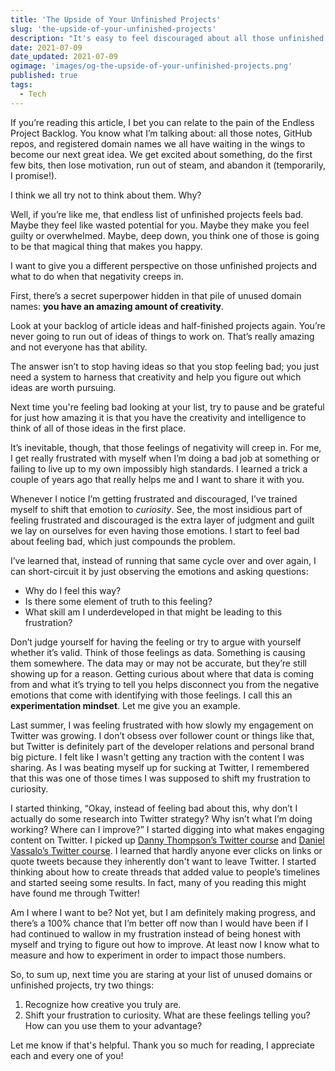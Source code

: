 ```yaml
---
title: 'The Upside of Your Unfinished Projects'
slug: 'the-upside-of-your-unfinished-projects'
description: "It's easy to feel discouraged about all those unfinished projects. Did you know there's a hidden upside to them?"
date: 2021-07-09
date_updated: 2021-07-09
ogimage: 'images/og-the-upside-of-your-unfinished-projects.png'
published: true
tags:
  - Tech
---
```


If you’re reading this article, I bet you can relate to the pain of the Endless Project Backlog. You know what I’m talking about: all those notes, GitHub repos, and registered domain names we all have waiting in the wings to become our next great idea. We get excited about something, do the first few bits, then lose motivation, run out of steam, and abandon it (temporarily, I promise!).

I think we all try not to think about them. Why?

Well, if you’re like me, that endless list of unfinished projects feels bad. Maybe they feel like wasted potential for you. Maybe they make you feel guilty or overwhelmed. Maybe, deep down, you think one of those is going to be that magical thing that makes you happy.

I want to give you a different perspective on those unfinished projects and what to do when that negativity creeps in.

First, there’s a secret superpower hidden in that pile of unused domain names: **you have an amazing amount of creativity**.

Look at your backlog of article ideas and half-finished projects again. You’re never going to run out of ideas of things to work on. That’s really amazing and not everyone has that ability.

The answer isn’t to stop having ideas so that you stop feeling bad; you just need a system to harness that creativity and help you figure out which ideas are worth pursuing.

Next time you're feeling bad looking at your list, try to pause and be grateful for just how amazing it is that you have the creativity and intelligence to think of all of those ideas in the first place.

It’s inevitable, though, that those feelings of negativity will creep in. For me, I get really frustrated with myself when I’m doing a bad job at something or failing to live up to my own impossibly high standards. I learned a trick a couple of years ago that really helps me and I want to share it with you.

Whenever I notice I’m getting frustrated and discouraged, I’ve trained myself to shift that emotion to _curiosity_. See, the most insidious part of feeling frustrated and discouraged is the extra layer of judgment and guilt we lay on ourselves for even having those emotions. I start to feel bad about feeling bad, which just compounds the problem.

I’ve learned that, instead of running that same cycle over and over again, I can short-circuit it by just observing the emotions and asking questions:

- Why do I feel this way?
- Is there some element of truth to this feeling?
- What skill am I underdeveloped in that might be leading to this frustration?

Don’t judge yourself for having the feeling or try to argue with yourself whether it’s valid. Think of those feelings as data. Something is causing them somewhere. The data may or may not be accurate, but they’re still showing up for a reason. Getting curious about where that data is coming from and what it’s trying to tell you helps disconnect you from the negative emotions that come with identifying with those feelings. I call this an **experimentation mindset**. Let me give you an example.

Last summer, I was feeling frustrated with how slowly my engagement on Twitter was growing. I don’t obsess over follower count or things like that, but Twitter is definitely part of the developer relations and personal brand big picture. I felt like I wasn't getting any traction with the content I was sharing. As I was beating myself up for sucking at Twitter, I remembered that this was one of those times I was supposed to shift my frustration to curiosity.

I started thinking, “Okay, instead of feeling bad about this, why don’t I actually do some research into Twitter strategy? Why isn’t what I’m doing working? Where can I improve?” I started digging into what makes engaging content on Twitter. I picked up [Danny Thompson’s Twitter course](https://gumroad.com/l/KFkhUc) and [Daniel Vassalo’s Twitter course](https://gumroad.com/dvassallo?recommended_by=search#PBkrO). I learned that hardly anyone ever clicks on links or quote tweets because they inherently don't want to leave Twitter. I started thinking about how to create threads that added value to people’s timelines and started seeing some results. In fact, many of you reading this might have found me through Twitter!

Am I where I want to be? Not yet, but I am definitely making progress, and there’s a 100% chance that I’m better off now than I would have been if I had continued to wallow in my frustration instead of being honest with myself and trying to figure out how to improve. At least now I know what to measure and how to experiment in order to impact those numbers.

So, to sum up, next time you are staring at your list of unused domains or unfinished projects, try two things:

1. Recognize how creative you truly are.
2. Shift your frustration to curiosity. What are these feelings telling you? How can you use them to your advantage?

Let me know if that's helpful. Thank you so much for reading, I appreciate each and every one of you!

